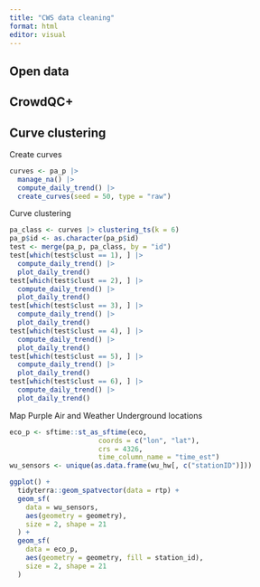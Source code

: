 ```yaml
---
title: "CWS data cleaning"
format: html
editor: visual
---
```


## Open data

## CrowdQC+


## Curve clustering

Create curves

```r
curves <- pa_p |>
  manage_na() |>
  compute_daily_trend() |>
  create_curves(seed = 50, type = "raw") 
```

Curve clustering

```r
pa_class <- curves |> clustering_ts(k = 6)
pa_p$id <- as.character(pa_p$id)
test <- merge(pa_p, pa_class, by = "id")
test[which(test$clust == 1), ] |>
  compute_daily_trend() |>
  plot_daily_trend()
test[which(test$clust == 2), ] |>
  compute_daily_trend() |>
  plot_daily_trend()
test[which(test$clust == 3), ] |>
  compute_daily_trend() |>
  plot_daily_trend()
test[which(test$clust == 4), ] |>
  compute_daily_trend() |>
  plot_daily_trend()
test[which(test$clust == 5), ] |>
  compute_daily_trend() |>
  plot_daily_trend()
test[which(test$clust == 6), ] |>
  compute_daily_trend() |>
  plot_daily_trend()
```

Map Purple Air and Weather Underground locations

```r
eco_p <- sftime::st_as_sftime(eco,
                      coords = c("lon", "lat"),
                      crs = 4326,
                      time_column_name = "time_est")
wu_sensors <- unique(as.data.frame(wu_hw[, c("stationID")]))

ggplot() +
  tidyterra::geom_spatvector(data = rtp) +
  geom_sf(
    data = wu_sensors,
    aes(geometry = geometry),
    size = 2, shape = 21
  ) +
  geom_sf(
    data = eco_p,
    aes(geometry = geometry, fill = station_id),
    size = 2, shape = 21
  )
```